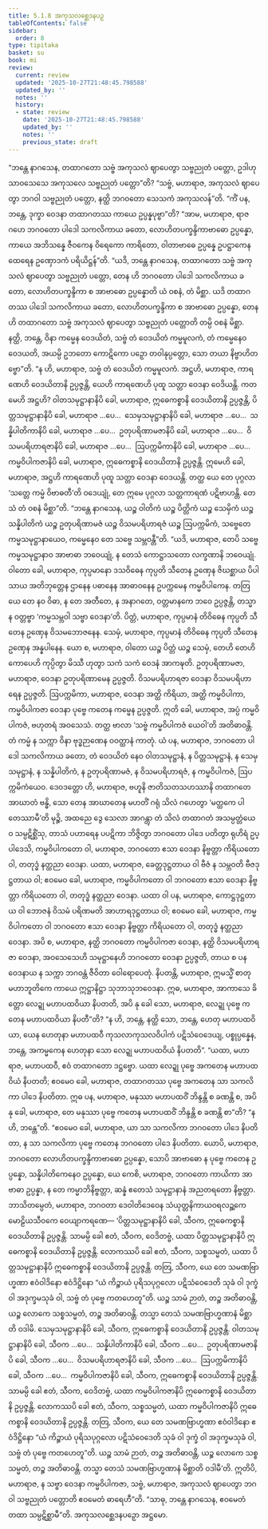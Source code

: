 ```yaml
---
title: 5.1.8 အကုသလစ္ဆေဒနပဉှ
tableOfContents: false
sidebar:
  order: 8
type: tipitaka
basket: su
book: mi
review:
  current: review
  updated: '2025-10-27T21:48:45.798588'
  updated_by: ''
  notes: ''
  history:
  - state: review
    date: '2025-10-27T21:48:45.798588'
    updated_by: ''
    notes: ''
    previous_state: draft
---
```



<ReviewStatus review={frontmatter.review} showDetails={true} />

<HypothesisAnnotation frontmatter={frontmatter} />

<DynamicBreadcrumb />

<Division number="127" book="mi" e="ch" v="28">

<Paragraph number="650" book="mi">
“ဘန္တေ နာဂသေန, တထာဂတော သဗ္ဗံ အကုသလံ ဈာပေတွာ သဗ္ဗညုတံ ပတ္တော, ဥဒါဟု သာဝသေသေ အကုသလေ သဗ္ဗညုတံ ပတ္တော”တိ? “သဗ္ဗံ, မဟာရာဇ, အကုသလံ ဈာပေတွာ ဘဂဝါ သဗ္ဗညုတံ ပတ္တော, နတ္ထိ ဘဂဝတော သေသကံ အကုသလန်”တိ.
</Paragraph>

<Paragraph number="651" book="mi">
“ကိံ ပန, ဘန္တေ, ဒုက္ခာ ဝေဒနာ တထာဂတဿ ကာယေ ဥပ္ပန္နပုဗ္ဗာ”တိ? “အာမ, မဟာရာဇ, ရာဇဂဟေ ဘဂဝတော ပါဒေါ သကလိကာယ ခတော, လောဟိတပက္ခန္ဒိကာဗာဓော ဥပ္ပန္နော, ကာယေ အဘိသန္နေ ဇီဝကေန ဝိရေကော ကာရိတော, ဝါတာဗာဓေ ဥပ္ပန္နေ ဥပဋ္ဌာကေန ထေရေန ဥဏှောဒကံ ပရိယိဋ္ဌန်”တိ.
</Paragraph>

<Paragraph number="652" book="mi">
“ယဒိ, ဘန္တေ နာဂသေန, တထာဂတော သဗ္ဗံ အကုသလံ ဈာပေတွာ သဗ္ဗညုတံ ပတ္တော, တေန ဟိ ဘဂဝတော ပါဒေါ သကလိကာယ ခတော, လောဟိတပက္ခန္ဒိကာ စ အာဗာဓော ဥပ္ပန္နောတိ ယံ ဝစနံ, တံ မိစ္ဆာ. ယဒိ တထာဂတဿ ပါဒေါ သကလိကာယ ခတော, လောဟိတပက္ခန္ဒိကာ စ အာဗာဓော ဥပ္ပန္နော, တေန ဟိ တထာဂတော သဗ္ဗံ အကုသလံ ဈာပေတွာ သဗ္ဗညုတံ ပတ္တောတိ တမ္ပိ ဝစနံ မိစ္ဆာ. နတ္ထိ, ဘန္တေ, ဝိနာ ကမ္မေန ဝေဒယိတံ, သဗ္ဗံ တံ ဝေဒယိတံ ကမ္မမူလကံ, တံ ကမ္မေနေဝ ဝေဒယတိ, အယမ္ပိ ဥဘတော ကောဋိကော ပဉှော တဝါနုပ္ပတ္တော, သော တယာ နိဗ္ဗာဟိတဗ္ဗော”တိ.
</Paragraph>

<Paragraph number="653" book="mi">
“န ဟိ, မဟာရာဇ, သဗ္ဗံ တံ ဝေဒယိတံ ကမ္မမူလကံ. အဋ္ဌဟိ, မဟာရာဇ, ကာရဏေဟိ ဝေဒယိတာနိ ဥပ္ပဇ္ဇန္တိ, ယေဟိ ကာရဏေဟိ ပုထူ သတ္တာ ဝေဒနာ ဝေဒိယန္တိ. ကတမေဟိ အဋ္ဌဟိ? ဝါတသမုဋ္ဌာနာနိပိ ခေါ, မဟာရာဇ, ဣဓေကစ္စာနိ ဝေဒယိတာနိ ဥပ္ပဇ္ဇန္တိ, ပိတ္တသမုဋ္ဌာနာနိပိ ခေါ, မဟာရာဇ …ပေ…  သေမှသမုဋ္ဌာနာနိပိ ခေါ, မဟာရာဇ …ပေ…  သန္နိပါတိကာနိပိ ခေါ, မဟာရာဇ …ပေ…  ဥတုပရိဏာမဇာနိပိ ခေါ, မဟာရာဇ …ပေ…  ဝိသမပရိဟာရဇာနိပိ ခေါ, မဟာရာဇ …ပေ…  ဩပက္ကမိကာနိပိ ခေါ, မဟာရာဇ …ပေ…  ကမ္မဝိပါကဇာနိပိ ခေါ, မဟာရာဇ, ဣဓေကစ္စာနိ ဝေဒယိတာနိ ဥပ္ပဇ္ဇန္တိ. ဣမေဟိ ခေါ, မဟာရာဇ, အဋ္ဌဟိ ကာရဏေဟိ ပုထူ သတ္တာ ဝေဒနာ ဝေဒယန္တိ. တတ္ထ ယေ တေ ပုဂ္ဂလာ ‘သတ္တေ ကမ္မံ ဝိဗာဓတီ’တိ ဝဒေယျုံ, တေ ဣမေ ပုဂ္ဂလာ သတ္တကာရဏံ ပဋိဗာဟန္တိ. တေသံ တံ ဝစနံ မိစ္ဆာ”တိ. “ဘန္တေ နာဂသေန, ယဉ္စ ဝါတိကံ ယဉ္စ ပိတ္တိကံ ယဉ္စ သေမှိကံ ယဉ္စ သန္နိပါတိကံ ယဉ္စ ဥတုပရိဏာမဇံ ယဉ္စ ဝိသမပရိဟာရဇံ ယဉ္စ ဩပက္ကမိကံ, သဗ္ဗေတေ ကမ္မသမုဋ္ဌာနာယေဝ, ကမ္မေနေဝ တေ သဗ္ဗေ သမ္ဘဝန္တီ”တိ.
</Paragraph>

<Paragraph number="654" book="mi">
“ယဒိ, မဟာရာဇ, တေပိ သဗ္ဗေ ကမ္မသမုဋ္ဌာနာဝ အာဗာဓာ ဘဝေယျုံ, န တေသံ ကောဋ္ဌာသတော လက္ခဏာနိ ဘဝေယျုံ. ဝါတော ခေါ, မဟာရာဇ, ကုပ္ပမာနော ဒသဝိဓေန ကုပ္ပတိ သီတေန ဥဏှေန ဇိဃစ္ဆာယ ပိပါသာယ အတိဘုတ္တေန ဌာနေန ပဓာနေန အာဓာဝနေန ဥပက္ကမေန ကမ္မဝိပါကေန. တတြ ယေ တေ နဝ ဝိဓာ, န တေ အတီတေ, န အနာဂတေ, ဝတ္တမာနကေ ဘဝေ ဥပ္ပဇ္ဇန္တိ, တသ္မာ န ဝတ္တဗ္ဗာ ‘ကမ္မသမ္ဘဝါ သဗ္ဗာ ဝေဒနာ’တိ. ပိတ္တံ, မဟာရာဇ, ကုပ္ပမာနံ တိဝိဓေန ကုပ္ပတိ သီတေန ဥဏှေန ဝိသမဘောဇနေန. သေမှံ, မဟာရာဇ, ကုပ္ပမာနံ တိဝိဓေန ကုပ္ပတိ သီတေန ဥဏှေန အန္နပါနေန. ယော စ, မဟာရာဇ, ဝါတော ယဉ္စ ပိတ္တံ ယဉ္စ သေမှံ, တေဟိ တေဟိ ကောပေဟိ ကုပ္ပိတွာ မိဿီ ဟုတွာ သကံ သကံ ဝေဒနံ အာကဍ္ဎတိ. ဥတုပရိဏာမဇာ, မဟာရာဇ, ဝေဒနာ ဥတုပရိဏာမေန ဥပ္ပဇ္ဇတိ. ဝိသမပရိဟာရဇာ ဝေဒနာ ဝိသမပရိဟာရေန ဥပ္ပဇ္ဇတိ. ဩပက္ကမိကာ, မဟာရာဇ, ဝေဒနာ အတ္ထိ ကိရိယာ, အတ္ထိ ကမ္မဝိပါကာ, ကမ္မဝိပါကဇာ ဝေဒနာ ပုဗ္ဗေ ကတေန ကမ္မေန ဥပ္ပဇ္ဇတိ. ဣတိ ခေါ, မဟာရာဇ, အပ္ပံ ကမ္မဝိပါကဇံ, ဗဟုတရံ အဝသေသံ. တတ္ထ ဗာလာ ‘သဗ္ဗံ ကမ္မဝိပါကဇံ ယေဝါ’တိ အတိဓာဝန္တိ. တံ ကမ္မံ န သက္ကာ ဝိနာ ဗုဒ္ဓဉာဏေန ဝဝတ္ထာနံ ကာတုံ.
</Paragraph>

<Paragraph number="655" book="mi">
ယံ ပန, မဟာရာဇ, ဘဂဝတော ပါဒေါ သကလိကာယ ခတော, တံ ဝေဒယိတံ နေဝ ဝါတသမုဋ္ဌာနံ, န ပိတ္တသမုဋ္ဌာနံ, န သေမှသမုဋ္ဌာနံ, န သန္နိပါတိကံ, န ဥတုပရိဏာမဇံ, န ဝိသမပရိဟာရဇံ, န ကမ္မဝိပါကဇံ, ဩပက္ကမိကံယေဝ. ဒေဝဒတ္တော ဟိ, မဟာရာဇ, ဗဟူနိ ဇာတိသတသဟဿာနိ တထာဂတေ အာဃာတံ ဗန္ဓိ, သော တေန အာဃာတေန မဟတိံ ဂရုံ သိလံ ဂဟေတွာ ‘မတ္ထကေ ပါတေဿာမီ’တိ မုဉ္စိ, အထညေ ဒွေ သေလာ အာဂန္တွာ တံ သိလံ တထာဂတံ အသမ္ပတ္တံယေဝ သမ္ပဋိစ္ဆိံသု, တာသံ ပဟာရေန ပပဋိကာ ဘိဇ္ဇိတွာ ဘဂဝတော ပါဒေ ပတိတွာ ရုဟိရံ ဥပ္ပါဒေသိ, ကမ္မဝိပါကတော ဝါ, မဟာရာဇ, ဘဂဝတော ဧသာ ဝေဒနာ နိဗ္ဗတ္တာ ကိရိယတော ဝါ, တတုဒ္ဓံ နတ္ထညာ ဝေဒနာ.
</Paragraph>

<Paragraph number="656" book="mi">
ယထာ, မဟာရာဇ, ခေတ္တဒုဋ္ဌတာယ ဝါ ဗီဇံ န သမ္ဘဝတိ ဗီဇဒုဋ္ဌတာယ ဝါ; ဧဝမေဝ ခေါ, မဟာရာဇ, ကမ္မဝိပါကတော ဝါ ဘဂဝတော ဧသာ ဝေဒနာ နိဗ္ဗတ္တာ ကိရိယတော ဝါ, တတုဒ္ဓံ နတ္ထညာ ဝေဒနာ.
</Paragraph>

<Paragraph number="657" book="mi">
ယထာ ဝါ ပန, မဟာရာဇ, ကောဋ္ဌဒုဋ္ဌတာယ ဝါ ဘောဇနံ ဝိသမံ ပရိဏမတိ အာဟာရဒုဋ္ဌတာယ ဝါ; ဧဝမေဝ ခေါ, မဟာရာဇ, ကမ္မဝိပါကတော ဝါ ဘဂဝတော ဧသာ ဝေဒနာ နိဗ္ဗတ္တာ ကိရိယတော ဝါ, တတုဒ္ဓံ နတ္ထညာ ဝေဒနာ. အပိ စ, မဟာရာဇ, နတ္ထိ ဘဂဝတော ကမ္မဝိပါကဇာ ဝေဒနာ, နတ္ထိ ဝိသမပရိဟာရဇာ ဝေဒနာ, အဝသေသေဟိ သမုဋ္ဌာနေဟိ ဘဂဝတော ဝေဒနာ ဥပ္ပဇ္ဇတိ, တာယ စ ပန ဝေဒနာယ န သက္ကာ ဘဂဝန္တံ ဇီဝိတာ ဝေါရောပေတုံ.
</Paragraph>

<Paragraph number="658" book="mi">
နိပတန္တိ, မဟာရာဇ, ဣမသ္မိံ စာတုမဟာဘူတိကေ ကာယေ ဣဋ္ဌာနိဋ္ဌာ သုဘာသုဘဝေဒနာ. ဣဓ, မဟာရာဇ, အာကာသေ ခိတ္တော လေဍ္ဍု မဟာပထဝိယာ နိပတတိ, အပိ နု ခေါ သော, မဟာရာဇ, လေဍ္ဍု ပုဗ္ဗေ ကတေန မဟာပထဝိယာ နိပတီ”တိ? “န ဟိ, ဘန္တေ, နတ္ထိ သော, ဘန္တေ, ဟေတု မဟာပထဝိယာ, ယေန ဟေတုနာ မဟာပထဝီ ကုသလာကုသလဝိပါကံ ပဋိသံဝေဒေယျ, ပစ္စုပ္ပန္နေန, ဘန္တေ, အကမ္မကေန ဟေတုနာ သော လေဍ္ဍု မဟာပထဝိယံ နိပတတိ”. “ယထာ, မဟာရာဇ, မဟာပထဝီ, ဧဝံ တထာဂတော ဒဋ္ဌဗ္ဗော. ယထာ လေဍ္ဍု ပုဗ္ဗေ အကတေန မဟာပထဝိယံ နိပတတိ; ဧဝမေဝ ခေါ, မဟာရာဇ, တထာဂတဿ ပုဗ္ဗေ အကတေန သာ သကလိကာ ပါဒေ နိပတိတာ.
</Paragraph>

<Paragraph number="659" book="mi">
ဣဓ ပန, မဟာရာဇ, မနုဿာ မဟာပထဝိံ ဘိန္ဒန္တိ စ ခဏန္တိ စ, အပိ နု ခေါ, မဟာရာဇ, တေ မနုဿာ ပုဗ္ဗေ ကတေန မဟာပထဝိံ ဘိန္ဒန္တိ စ ခဏန္တိ စာ”တိ? “န ဟိ, ဘန္တေ”တိ. “ဧဝမေဝ ခေါ, မဟာရာဇ, ယာ သာ သကလိကာ ဘဂဝတော ပါဒေ နိပတိတာ, န သာ သကလိကာ ပုဗ္ဗေ ကတေန ဘဂဝတော ပါဒေ နိပတိတာ. ယောပိ, မဟာရာဇ, ဘဂဝတော လောဟိတပက္ခန္ဒိကာဗာဓော ဥပ္ပန္နော, သောပိ အာဗာဓော န ပုဗ္ဗေ ကတေန ဥပ္ပန္နော, သန္နိပါတိကေနေဝ ဥပ္ပန္နော, ယေ ကေစိ, မဟာရာဇ, ဘဂဝတော ကာယိကာ အာဗာဓာ ဥပ္ပန္နာ, န တေ ကမ္မာဘိနိဗ္ဗတ္တာ, ဆန္နံ ဧတေသံ သမုဋ္ဌာနာနံ အညတရတော နိဗ္ဗတ္တာ.
</Paragraph>

<Paragraph number="660" book="mi">
ဘာသိတမ္ပေတံ, မဟာရာဇ, ဘဂဝတာ ဒေဝါတိဒေဝေန သံယုတ္တနိကာယဝရလဉ္ဆကေ မောဠိယသီဝကေ ဝေယျာကရဏေ—
</Paragraph>

<Paragraph number="661" book="mi">
‘ပိတ္တသမုဋ္ဌာနာနိပိ ခေါ, သီဝက, ဣဓေကစ္စာနိ ဝေဒယိတာနိ ဥပ္ပဇ္ဇန္တိ. သာမမ္ပိ ခေါ ဧတံ, သီဝက, ဝေဒိတဗ္ဗံ, ယထာ ပိတ္တသမုဋ္ဌာနာနိပိ ဣဓေကစ္စာနိ ဝေဒယိတာနိ ဥပ္ပဇ္ဇန္တိ. လောကဿပိ ခေါ ဧတံ, သီဝက, သစ္စသမ္မတံ, ယထာ ပိတ္တသမုဋ္ဌာနာနိပိ ဣဓေကစ္စာနိ ဝေဒယိတာနိ ဥပ္ပဇ္ဇန္တိ. တတြ, သီဝက, ယေ တေ သမဏဗြာဟ္မဏာ ဧဝံဝါဒိနော ဧဝံဒိဋ္ဌိနော “ယံ ကိဉ္စာယံ ပုရိသပုဂ္ဂလော ပဋိသံဝေဒေတိ သုခံ ဝါ ဒုက္ခံ ဝါ အဒုက္ခမသုခံ ဝါ, သဗ္ဗံ တံ ပုဗ္ဗေ ကတဟေတူ”တိ. ယဉ္စ သာမံ ဉာတံ, တဉ္စ အတိဓာဝန္တိ, ယဉ္စ လောကေ သစ္စသမ္မတံ, တဉ္စ အတိဓာဝန္တိ. တသ္မာ တေသံ သမဏဗြာဟ္မဏာနံ မိစ္ဆာတိ ဝဒါမိ.
</Paragraph>

<Paragraph number="662" book="mi">
သေမှသမုဋ္ဌာနာနိပိ ခေါ, သီဝက, ဣဓေကစ္စာနိ ဝေဒယိတာနိ ဥပ္ပဇ္ဇန္တိ. ဝါတသမုဋ္ဌာနာနိပိ ခေါ, သီဝက …ပေ…  သန္နိပါတိကာနိပိ ခေါ, သီဝက …ပေ…  ဥတုပရိဏာမဇာနိပိ ခေါ, သီဝက …ပေ…  ဝိသမပရိဟာရဇာနိပိ ခေါ, သီဝက …ပေ…  ဩပက္ကမိကာနိပိ ခေါ, သီဝက …ပေ…  ကမ္မဝိပါကဇာနိပိ ခေါ, သီဝက, ဣဓေကစ္စာနိ ဝေဒယိတာနိ ဥပ္ပဇ္ဇန္တိ. သာမမ္ပိ ခေါ ဧတံ, သီဝက, ဝေဒိတဗ္ဗံ, ယထာ ကမ္မဝိပါကဇာနိပိ ဣဓေကစ္စာနိ ဝေဒယိတာနိ ဥပ္ပဇ္ဇန္တိ. လောကဿပိ ခေါ ဧတံ, သီဝက, သစ္စသမ္မတံ, ယထာ ကမ္မဝိပါကဇာနိပိ ဣဓေကစ္စာနိ ဝေဒယိတာနိ ဥပ္ပဇ္ဇန္တိ. တတြ, သီဝက, ယေ တေ သမဏဗြာဟ္မဏာ ဧဝံဝါဒိနော ဧဝံဒိဋ္ဌိနော “ယံ ကိဉ္စာယံ ပုရိသပုဂ္ဂလော ပဋိသံဝေဒေတိ သုခံ ဝါ ဒုက္ခံ ဝါ အဒုက္ခမသုခံ ဝါ, သဗ္ဗံ တံ ပုဗ္ဗေ ကတဟေတူ”တိ. ယဉ္စ သာမံ ဉာတံ, တဉ္စ အတိဓာဝန္တိ, ယဉ္စ လောကေ သစ္စသမ္မတံ, တဉ္စ အတိဓာဝန္တိ. တသ္မာ တေသံ သမဏဗြာဟ္မဏာနံ မိစ္ဆာတိ ဝဒါမီ’တိ.
</Paragraph>

<Paragraph number="663" book="mi">
ဣတိပိ, မဟာရာဇ, န သဗ္ဗာ ဝေဒနာ ကမ္မဝိပါကဇာ, သဗ္ဗံ, မဟာရာဇ, အကုသလံ ဈာပေတွာ ဘဂဝါ သဗ္ဗညုတံ ပတ္တောတိ ဧဝမေတံ ဓာရေဟီ”တိ. “သာဓု, ဘန္တေ နာဂသေန, ဧဝမေတံ တထာ သမ္ပဋိစ္ဆာမီ”တိ.

</Paragraph>
</Division>

<Paragraph number="664" type="center" book="mi">
အကုသလစ္ဆေဒနပဉှော အဋ္ဌမော.
</Paragraph>
